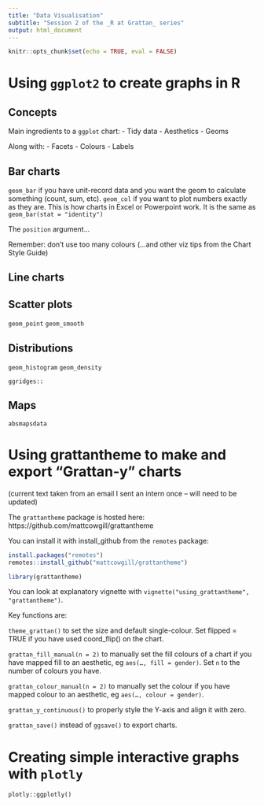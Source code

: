 ```yaml
---
title: "Data Visualisation"
subtitle: "Session 2 of the _R at Grattan_ series"
output: html_document
---
```


```r
knitr::opts_chunk$set(echo = TRUE, eval = FALSE)
```


# Using `ggplot2` to create graphs in R

## Concepts

Main ingredients to a `ggplot` chart:
- Tidy data
- Aesthetics
- Geoms

Along with:
- Facets
- Colours
- Labels


## Bar charts

`geom_bar` if you have unit-record data and you want the geom to calculate something (count, sum, etc).
`geom_col` if you want to plot numbers exactly as they are. This is how charts in Excel or Powerpoint work. It is the same as `geom_bar(stat = "identity")`

The `position` argument...

Remember: don't use too many colours (...and other viz tips from the Chart Style Guide)

## Line charts


## Scatter plots

`geom_point`
`geom_smooth`

## Distributions

`geom_histogram`
`geom_density`

`ggridges::`


## Maps

`absmapsdata`



# Using grattantheme to make and export "Grattan-y" charts 

(current text taken from an email I sent an intern once -- will need to be updated)

The `grattantheme` package is hosted here: https://github.com/mattcowgill/grattantheme
 
You can install it with install_github from the `remotes` package:

```r
install.packages("remotes")
remotes::install_github("mattcowgill/grattantheme")

library(grattantheme)
```
 
You can look at explanatory vignette with `vignette("using_grattantheme", "grattantheme")`.

Key functions are:
 
`theme_grattan()` to set the size and default single-colour. Set flipped = TRUE if you have used coord_flip() on the chart.
 
`grattan_fill_manual(n = 2)` to manually set the fill colours of a chart if you have mapped fill to an aesthetic, eg `aes(…, fill = gender)`. Set `n` to the number of colours you have.
 
`grattan_colour_manual(n = 2)` to manually set the colour if you have mapped colour to an aesthetic, eg `aes(…, colour = gender)`.
 
`grattan_y_continuous()` to properly style the Y-axis and align it with zero.
 
`grattan_save()` instead of `ggsave()` to export charts.
 



# Creating simple interactive graphs with `plotly`

`plotly::ggplotly()`
